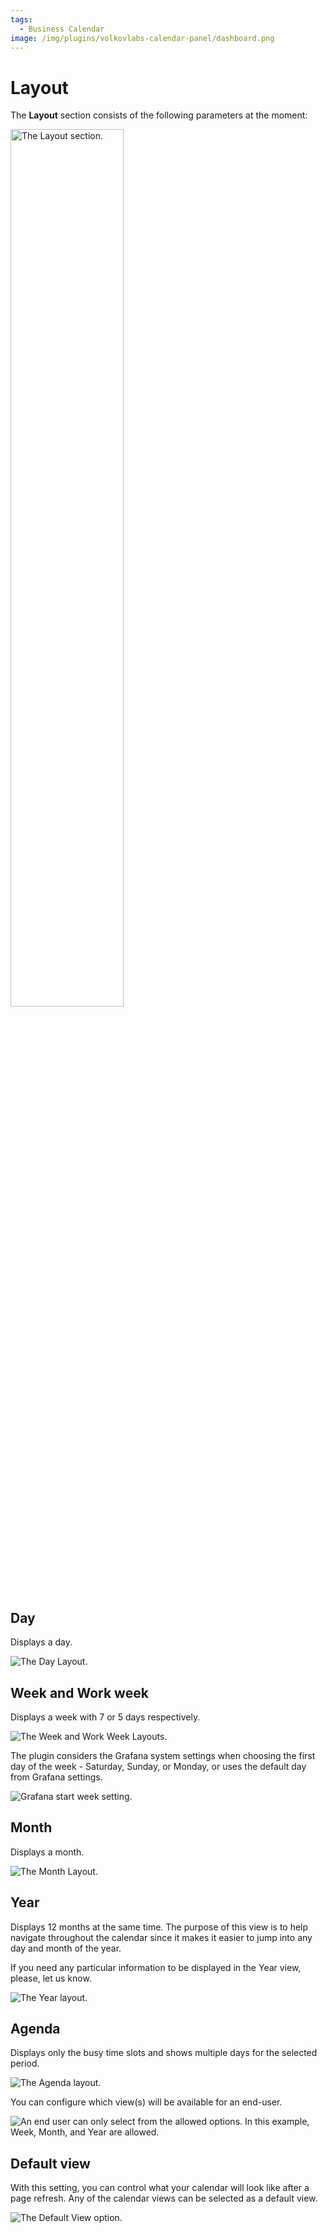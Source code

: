 ```yaml
---
tags:
  - Business Calendar
image: /img/plugins/volkovlabs-calendar-panel/dashboard.png
---
```



# Layout

The **Layout** section consists of the following parameters at the moment:

<Image
  title="The Layout section."
  src="/img/plugins/volkovlabs-calendar-panel/layout.png"
  width="60%"
/>

## Day

Displays a day.

<Image
  title="The Day Layout."
  src="/img/plugins/volkovlabs-calendar-panel/day.png"
/>

## **Week** and **Work week**

Displays a week with 7 or 5 days respectively.

<Image
  title="The Week and Work Week Layouts."
  src="/img/plugins/volkovlabs-calendar-panel/week-5-7.png"
/>

The plugin considers the Grafana system settings when choosing the first day of the week - Saturday, Sunday, or Monday, or uses the default day from Grafana settings.

<Image
  title="Grafana start week setting."
  src="/img/plugins/volkovlabs-calendar-panel/week-start-pref.png"
/>

## Month

Displays a month.

<Image
  title="The Month Layout."
  src="/img/plugins/volkovlabs-calendar-panel/month.png"
/>

## Year

Displays 12 months at the same time. The purpose of this view is to help navigate throughout the calendar since it makes it easier to jump into any day and month of the year.

If you need any particular information to be displayed in the Year view, please, let us know.

<Image
  title="The Year layout."
  src="/img/plugins/volkovlabs-calendar-panel/year.png"
/>

## Agenda

Displays only the busy time slots and shows multiple days for the selected period.

<Image
  title="The Agenda layout."
  src="/img/plugins/volkovlabs-calendar-panel/agenda.gif"
/>

You can configure which view(s) will be available for an end-user.

<Image
  title="An end user can only select from the allowed options. In this example, Week, Month, and Year are allowed."
  src="/img/plugins/volkovlabs-calendar-panel/allowed.png"
/>

## Default view

With this setting, you can control what your calendar will look like after a page refresh. Any of the calendar views can be selected as a default view.

<Image
  title="The Default View option."
  src="/img/plugins/volkovlabs-calendar-panel/default-view.png"
/>
